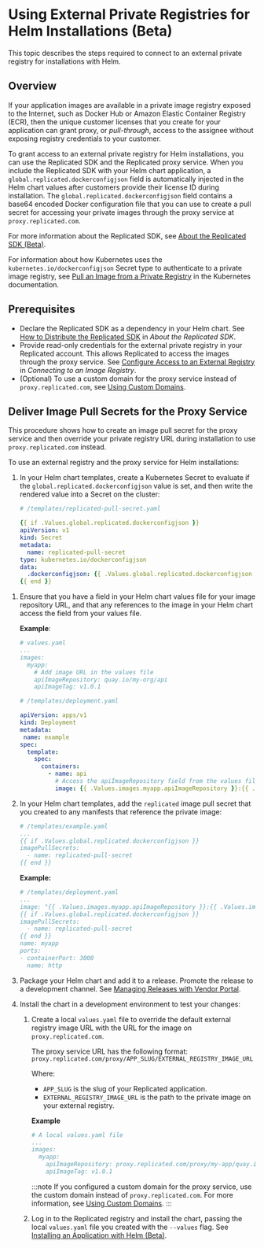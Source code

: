 
# Using External Private Registries for Helm Installations (Beta)

This topic describes the steps required to connect to an external private registry for installations with Helm.

## Overview

If your application images are available in a private image registry exposed to the Internet, such as Docker Hub or Amazon Elastic Container Registry (ECR), then the unique customer licenses that you create for your application can grant proxy, or _pull-through_, access to the assignee without exposing registry credentials to your customer.

To grant access to an external private registry for Helm installations, you can use the Replicated SDK and the Replicated proxy service. When you include the Replicated SDK with your Helm chart application, a `global.replicated.dockerconfigjson` field is automatically injected in the Helm chart values after customers provide their license ID during installation. The `global.replicated.dockerconfigjson` field contains a base64 encoded Docker configuration file that you can use to create a pull secret for accessing your private images through the proxy service at `proxy.replicated.com`.

For more information about the Replicated SDK, see [About the Replicated SDK (Beta)](replicated-sdk-overview).

For information about how Kubernetes uses the `kubernetes.io/dockerconfigjson` Secret type to authenticate to a private image registry, see [Pull an Image from a Private Registry](https://kubernetes.io/docs/tasks/configure-pod-container/pull-image-private-registry/) in the Kubernetes documentation.

## Prerequisites

* Declare the Replicated SDK as a dependency in your Helm chart. See [How to Distribute the Replicated SDK](replicated-sdk-overview) in _About the Replicated SDK_.
* Provide read-only credentials for the external private registry in your Replicated account. This allows Replicated to access the images through the proxy service. See [Configure Access to an External Registry](packaging-private-images#configure-access-to-an-external-registry) in _Connecting to an Image Registry_.
* (Optional) To use a custom domain for the proxy service instead of `proxy.replicated.com`, see [Using Custom Domains](custom-domains-using).
## Deliver Image Pull Secrets for the Proxy Service

This procedure shows how to create an image pull secret for the proxy service and then override your private registry URL during installation to use `proxy.replicated.com` instead.

To use an external registry and the proxy service for Helm installations:

1. In your Helm chart templates, create a Kubernetes Secret to evaluate if the `global.replicated.dockerconfigjson` value is set, and then write the rendered value into a Secret on the cluster:

   ```yaml
   # /templates/replicated-pull-secret.yaml

   {{ if .Values.global.replicated.dockerconfigjson }}
   apiVersion: v1
   kind: Secret
   metadata:
     name: replicated-pull-secret
   type: kubernetes.io/dockerconfigjson
   data:
     .dockerconfigjson: {{ .Values.global.replicated.dockerconfigjson }}
   {{ end }}
   ```

  <NameLimitation/>

1. Ensure that you have a field in your Helm chart values file for your image repository URL, and that any references to the image in your Helm chart access the field from your values file.  

   **Example**:

   ```yaml
   # values.yaml
   ...
   images:
     myapp:
       # Add image URL in the values file
       apiImageRepository: quay.io/my-org/api
       apiImageTag: v1.0.1
   ```
   ```yaml
   # /templates/deployment.yaml

   apiVersion: apps/v1
   kind: Deployment
   metadata:
    name: example
   spec:
     template:
       spec:
         containers:
           - name: api
             # Access the apiImageRepository field from the values file
             image: {{ .Values.images.myapp.apiImageRepository }}:{{ .Values.images.myapp.apiImageTag }}
   ```

1. In your Helm chart templates, add the `replicated` image pull secret that you created to any manifests that reference the private image:

   ```yaml
   # /templates/example.yaml
   ...
   {{ if .Values.global.replicated.dockerconfigjson }}
   imagePullSecrets:
     - name: replicated-pull-secret
   {{ end }}
   ```

   <NameLimitation/>

   **Example:**

    ```yaml
    # /templates/deployment.yaml
    ...
    image: "{{ .Values.images.myapp.apiImageRepository }}:{{ .Values.images.myapp.apiImageTag }}"
    {{ if .Values.global.replicated.dockerconfigjson }}
    imagePullSecrets:
      - name: replicated-pull-secret
    {{ end }}
    name: myapp
    ports:
    - containerPort: 3000
      name: http
    ```

1. Package your Helm chart and add it to a release. Promote the release to a development channel. See [Managing Releases with Vendor Portal](releases-creating-releases).

1. Install the chart in a development environment to test your changes:

   1. Create a local `values.yaml` file to override the default external registry image URL with the URL for the image on `proxy.replicated.com`.
   
      The proxy service URL has the following format: `proxy.replicated.com/proxy/APP_SLUG/EXTERNAL_REGISTRY_IMAGE_URL`
      
      Where:
      * `APP_SLUG` is the slug of your Replicated application.
      * `EXTERNAL_REGISTRY_IMAGE_URL` is the path to the private image on your external registry.

      **Example**
      ```yaml
      # A local values.yaml file
      ...
      images:
        myapp:
          apiImageRepository: proxy.replicated.com/proxy/my-app/quay.io/my-org/api
          apiImageTag: v1.0.1

      ```

      :::note
      If you configured a custom domain for the proxy service, use the custom domain instead of `proxy.replicated.com`. For more information, see [Using Custom Domains](custom-domains-using).
      :::
   
   1. Log in to the Replicated registry and install the chart, passing the local `values.yaml` file you created with the `--values` flag. See [Installing an Application with Helm (Beta)](install-with-helm).


    
